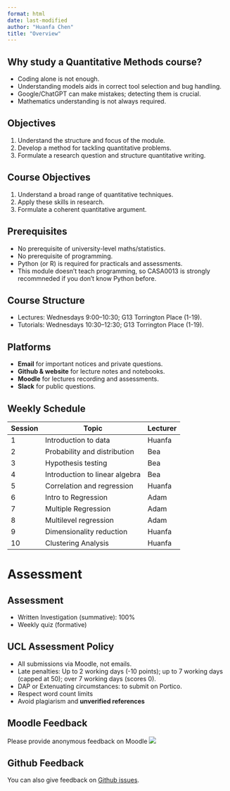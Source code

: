 ```yaml
---
format: html
date: last-modified
author: "Huanfa Chen"
title: "Overview"
---
```


## Why study a Quantitative Methods course?
- Coding alone is not enough.
- Understanding models aids in correct tool selection and bug handling.
- Google/ChatGPT can make mistakes; detecting them is crucial.
- Mathematics understanding is not always required.

## Objectives
1. Understand the structure and focus of the module.
2. Develop a method for tackling quantitative problems.
3. Formulate a research question and structure quantitative writing.

## Course Objectives
1. Understand a broad range of quantitative techniques.
2. Apply these skills in research.
3. Formulate a coherent quantitative argument.

## Prerequisites
- No prerequisite of university-level maths/statistics.
- No prerequisite of programming.
- Python (or R) is required for practicals and assessments.
- This module doesn't teach programming, so CASA0013 is strongly recommneded if you don't know Python before.

## Course Structure
- Lectures: Wednesdays 9:00–10:30; G13 Torrington Place (1-19).
- Tutorials: Wednesdays 10:30–12:30; G13 Torrington Place (1-19).

## Platforms
- **Email** for important notices and private questions.
- **Github & website** for lecture notes and notebooks.
- **Moodle** for lectures recording and assessments.
- **Slack** for public questions.

## Weekly Schedule
| Session | Topic                          | Lecturer |
| ------- | ------------------------------ | -------- |
| 1       | Introduction to data           | Huanfa   |
| 2       | Probability and distribution   | Bea      |
| 3       | Hypothesis testing             | Bea      |
| 4       | Introduction to linear algebra | Bea      |
| 5       | Correlation and regression     | Huanfa   |
| 6       | Intro to Regression            | Adam     |
| 7       | Multiple Regression            | Adam     |
| 8       | Multilevel regression          | Adam     |
| 9       | Dimensionality reduction       | Huanfa   |
| 10      | Clustering Analysis            | Huanfa   |

# Assessment

## Assessment
- Written Investigation (summative): 100%
- Weekly quiz (formative)

## UCL Assessment Policy
- All submissions via Moodle, not emails.
- Late penalties: Up to 2 working days (-10 points); up to 7 working days (capped at 50); over 7 working days (scores 0).
- DAP or Extenuating circumstances: to submit on Portico.
- Respect word count limits
- Avoid plagiarism and **unverified references**

## Moodle Feedback
Please provide anonymous feedback on Moodle
![](L1_images/moodle_feedback.png)

## Github Feedback
You can also give feedback on [Github issues](https://github.com/huanfachen/qm/issues).